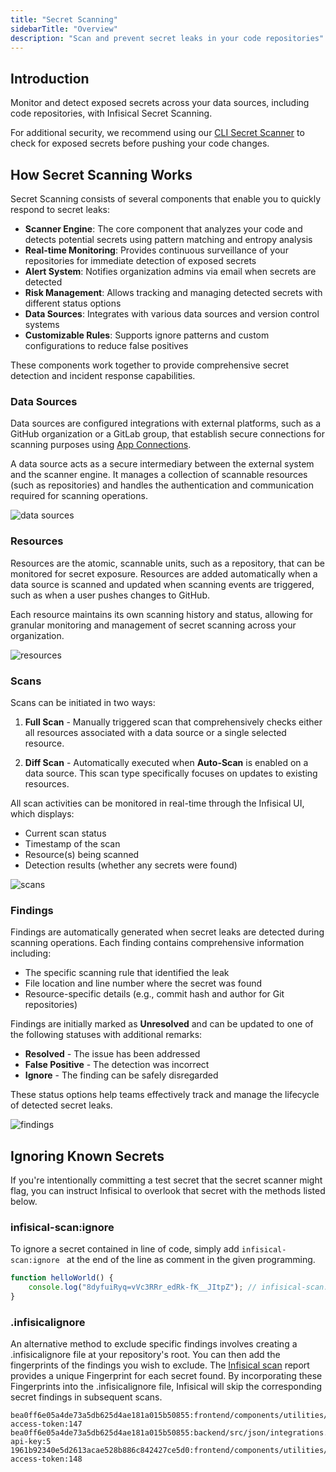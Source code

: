 ```yaml
---
title: "Secret Scanning"
sidebarTitle: "Overview"
description: "Scan and prevent secret leaks in your code repositories"
---
```


## Introduction

Monitor and detect exposed secrets across your data sources, including code repositories, with Infisical Secret Scanning.

For additional security, we recommend using our [CLI Secret Scanner](/cli/scanning-overview#automatically-scan-changes-before-you-commit) to check for exposed secrets before pushing your code changes.

## How Secret Scanning Works

Secret Scanning consists of several components that enable you to quickly respond to secret leaks:

- **Scanner Engine**: The core component that analyzes your code and detects potential secrets using pattern matching and entropy analysis
- **Real-time Monitoring**: Provides continuous surveillance of your repositories for immediate detection of exposed secrets
- **Alert System**: Notifies organization admins via email when secrets are detected
- **Risk Management**: Allows tracking and managing detected secrets with different status options
- **Data Sources**: Integrates with various data sources and version control systems
- **Customizable Rules**: Supports ignore patterns and custom configurations to reduce false positives

These components work together to provide comprehensive secret detection and incident response capabilities.

### Data Sources

Data sources are configured integrations with external platforms, such as a GitHub organization or a GitLab group, that establish secure connections for scanning purposes using [App Connections](/integrations/app-connections/overview).

A data source acts as a secure intermediary between the external system and the scanner engine. It manages a collection of scannable resources (such as repositories) and handles the authentication and communication required for scanning operations.

![data sources](/images/platform/secret-scanning/secret-scanning-data-sources.png)

### Resources

Resources are the atomic, scannable units, such as a repository, that can be monitored for secret exposure. Resources are added automatically when a data source is scanned and updated when scanning events are triggered, such as when a user pushes changes to GitHub.

Each resource maintains its own scanning history and status, allowing for granular monitoring and management of secret scanning across your organization.

![resources](/images/platform/secret-scanning/secret-scanning-resources.png)

### Scans

Scans can be initiated in two ways:

1. **Full Scan** - Manually triggered scan that comprehensively checks either all resources associated with a data source or a single selected resource.

2. **Diff Scan** - Automatically executed when **Auto-Scan** is enabled on a data source. This scan type specifically focuses on updates to existing resources.

All scan activities can be monitored in real-time through the Infisical UI, which displays:
- Current scan status
- Timestamp of the scan
- Resource(s) being scanned
- Detection results (whether any secrets were found)

![scans](/images/platform/secret-scanning/secret-scanning-scans.png)

### Findings

Findings are automatically generated when secret leaks are detected during scanning operations. Each finding contains comprehensive information including:
- The specific scanning rule that identified the leak
- File location and line number where the secret was found
- Resource-specific details (e.g., commit hash and author for Git repositories)

Findings are initially marked as **Unresolved** and can be updated to one of the following statuses with additional remarks:
- **Resolved** - The issue has been addressed
- **False Positive** - The detection was incorrect
- **Ignore** - The finding can be safely disregarded

These status options help teams effectively track and manage the lifecycle of detected secret leaks.

![findings](/images/platform/secret-scanning/secret-scanning-findings.png)

## Ignoring Known Secrets
If you're intentionally committing a test secret that the secret scanner might flag, you can instruct Infisical to overlook that secret with the methods listed below.

### infisical-scan:ignore

To ignore a secret contained in line of code, simply add `infisical-scan:ignore ` at the end of the line as comment in the given programming.

```js example.js
function helloWorld() {
    console.log("8dyfuiRyq=vVc3RRr_edRk-fK__JItpZ"); // infisical-scan:ignore
}
```

### .infisicalignore
An alternative method to exclude specific findings involves creating a .infisicalignore file at your repository's root.
You can then add the fingerprints of the findings you wish to exclude. The [Infisical scan](/cli/scanning-overview) report provides a unique Fingerprint for each secret found.
By incorporating these Fingerprints into the .infisicalignore file, Infisical will skip the corresponding secret findings in subsequent scans.

```.ignore .infisicalignore
bea0ff6e05a4de73a5db625d4ae181a015b50855:frontend/components/utilities/attemptLogin.js:stripe-access-token:147
bea0ff6e05a4de73a5db625d4ae181a015b50855:backend/src/json/integrations.json:generic-api-key:5
1961b92340e5d2613acae528b886c842427ce5d0:frontend/components/utilities/attemptLogin.js:stripe-access-token:148
```
